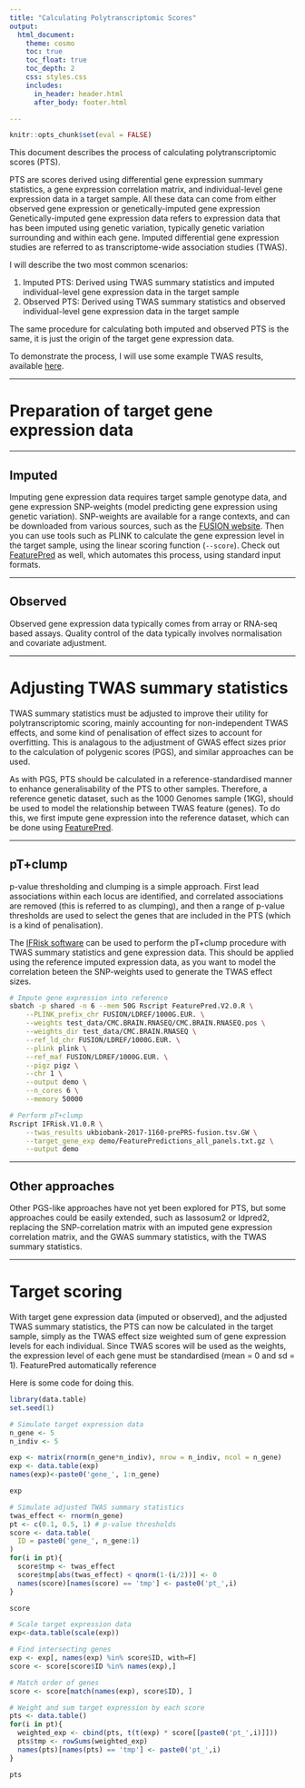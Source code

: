 ```yaml
---
title: "Calculating Polytranscriptomic Scores"
output: 
  html_document:
    theme: cosmo
    toc: true
    toc_float: true
    toc_depth: 2
    css: styles.css
    includes:
      in_header: header.html
      after_body: footer.html

---
```


```r
knitr::opts_chunk$set(eval = FALSE)
```

This document describes the process of calculating polytranscriptomic scores (PTS).

PTS are scores derived using differential gene expression summary statistics, a gene expression correlation matrix, and individual-level gene expression data in a target sample. All these data can come from either observed gene expression or genetically-imputed gene expression Genetically-imputed gene expression data refers to expression data that has been imputed using genetic variation, typically genetic variation surrounding and within each gene. Imputed differential gene expression studies are referred to as transcriptome-wide association studies (TWAS).

I will describe the two most common scenarios:

1. Imputed PTS: Derived using TWAS summary statistics and imputed individual-level gene expression data in the target sample
2. Observed PTS: Derived using TWAS summary statistics and observed individual-level gene expression data in the target sample

The same procedure for calculating both imputed and observed PTS is the same, it is just the origin of the target gene expression data.

To demonstrate the process, I will use some example TWAS results, available [here](https://github.com/opain/Inferred-functional-risk-scoring/blob/master/ukbiobank-2017-1160-prePRS-fusion.tsv.GW).

***

# Preparation of target gene expression data

***

## Imputed

Imputing gene expression data requires target sample genotype data, and gene expression SNP-weights (model predicting gene expression using genetic variation). SNP-weights are available for a range contexts, and can be downloaded from various sources, such as the [FUSION website](http://gusevlab.org/projects/fusion/). Then you can use tools such as PLINK to calculate the gene expression level in the target sample, using the linear scoring function (`--score`). Check out [FeaturePred](https://github.com/opain/Predicting-TWAS-features) as well, which automates this process, using standard input formats.

***

## Observed

Observed gene expression data typically comes from array or RNA-seq based assays. Quality control of the data typically involves normalisation and covariate adjustment.

***

# Adjusting TWAS summary statistics

TWAS summary statistics must be adjusted to improve their utility for polytranscriptomic scoring, mainly accounting for non-independent TWAS effects, and some kind of penalisation of effect sizes to account for overfitting. This is analagous to the adjustment of GWAS effect sizes prior to the calculation of polygenic scores (PGS), and similar approaches can be used. 

As with PGS, PTS should be calculated in a reference-standardised manner to enhance generalisability of the PTS to other samples. Therefore, a reference genetic dataset, such as the 1000 Genomes sample (1KG), should be used to model the relationship between TWAS feature (genes). To do this, we first impute gene expression into the reference dataset, which can be done using [FeaturePred](https://github.com/opain/Predicting-TWAS-features).

***

## pT+clump

p-value thresholding and clumping is a simple approach. First lead associations within each locus are identified, and correlated associations are removed (this is referred to as clumping), and then a range of p-value thresholds are used to select the genes that are included in the PTS (which is a kind of penalisation).

The [IFRisk software](https://github.com/opain/Inferred-functional-risk-scoring) can be used to perform the pT+clump procedure with TWAS summary statistics and gene expression data. This should be applied using the reference imputed expression data, as you want to model the correlation beteen the SNP-weights used to generate the TWAS effect sizes.

```bash
# Impute gene expression into reference
sbatch -p shared -n 6 --mem 50G Rscript FeaturePred.V2.0.R \
	--PLINK_prefix_chr FUSION/LDREF/1000G.EUR. \
	--weights test_data/CMC.BRAIN.RNASEQ/CMC.BRAIN.RNASEQ.pos \
	--weights_dir test_data/CMC.BRAIN.RNASEQ \
	--ref_ld_chr FUSION/LDREF/1000G.EUR. \
	--plink plink \
	--ref_maf FUSION/LDREF/1000G.EUR. \
	--pigz pigz \
	--chr 1 \
	--output demo \
	--n_cores 6 \
	--memory 50000

# Perform pT+clump
Rscript IFRisk.V1.0.R \
	--twas_results ukbiobank-2017-1160-prePRS-fusion.tsv.GW \
	--target_gene_exp demo/FeaturePredictions_all_panels.txt.gz \
	--output demo

```

***

## Other approaches

Other PGS-like approaches have not yet been explored for PTS, but some approaches could be easily extended, such as lassosum2 or ldpred2, replacing the SNP-correlation matrix with an imputed gene expression correlation matrix, and the GWAS summary statistics, with the TWAS summary statistics.

***

# Target scoring

With target gene expression data (imputed or observed), and the adjusted TWAS summary statistics, the PTS can now be calculated in the target sample, simply as the TWAS effect size weighted sum of gene expression levels for each individual. Since TWAS scores will be used as the weights, the expression level of each gene must be standardised (mean = 0 and sd = 1). FeaturePred automatically reference  

Here is some code for doing this.

```r
library(data.table)
set.seed(1)

# Simulate target expression data
n_gene <- 5
n_indiv <- 5

exp <- matrix(rnorm(n_gene*n_indiv), nrow = n_indiv, ncol = n_gene)
exp <- data.table(exp)
names(exp)<-paste0('gene_', 1:n_gene)

exp

# Simulate adjusted TWAS summary statistics
twas_effect <- rnorm(n_gene)
pt <- c(0.1, 0.5, 1) # p-value thresholds
score <- data.table(
  ID = paste0('gene_', n_gene:1)
)
for(i in pt){
  score$tmp <- twas_effect
  score$tmp[abs(twas_effect) < qnorm(1-(i/2))] <- 0
  names(score)[names(score) == 'tmp'] <- paste0('pt_',i)
}

score

# Scale target expression data
exp<-data.table(scale(exp))

# Find intersecting genes
exp <- exp[, names(exp) %in% score$ID, with=F]
score <- score[score$ID %in% names(exp),]

# Match order of genes
score <- score[match(names(exp), score$ID), ]

# Weight and sum target expression by each score
pts <- data.table()
for(i in pt){
  weighted_exp <- cbind(pts, t(t(exp) * score[[paste0('pt_',i)]]))
  pts$tmp <- rowSums(weighted_exp)
  names(pts)[names(pts) == 'tmp'] <- paste0('pt_',i)
}

pts

```


